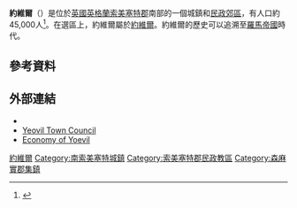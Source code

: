 '''約維爾'''（{{lang-en|Yeovil}}）是位於[[英國|英國]][[英格蘭|英格蘭]][[索美塞特郡|索美塞特郡]]南部的一個城鎮和[[民政郊區|民政郊區]]，有人口約45,000人<ref name="popn">{{cite web|title=Yeovil Economic Profile|url=http://www.southsomerset.gov.uk/media/463344/102._yeovil_economic_profile.pdf|publisher=Somerset Intelligence|accessdate=2 April 2015|format=web page|archive-url=https://web.archive.org/web/20150614021336/http://www.southsomerset.gov.uk/media/463344/102._yeovil_economic_profile.pdf|archive-date=2015-06-14|dead-url=yes}}</ref>。在選區上，約維爾屬於[[約維爾_(英國國會選區)|約維爾]]。約維爾的歷史可以追溯至[[羅馬帝國|羅馬帝國]]時代。

==參考資料==
{{Reflist}}

==外部連結==
{{Commons category|Yeovil}}
* {{dmoz|/Regional/Europe/United_Kingdom/England/Somerset/Yeovil/|Yeovil}}
* [http://www.yeoviltown.com/ Yeovil Town Council] {{Wayback|url=http://www.yeoviltown.com/ |date=20150705050112 }}
* [https://web.archive.org/web/20150614021336/http://www.southsomerset.gov.uk/media/463344/102._yeovil_economic_profile.pdf Economy of Yoevil]
{{Authority control}}

{{DEFAULTSORT:Yeovil}}
[[Category:約維爾|]]
[[Category:南索美塞特城鎮|Category:南索美塞特城鎮]]
[[Category:索美塞特郡民政教區|Category:索美塞特郡民政教區]]
[[Category:森麻實郡集鎮|Category:森麻實郡集鎮]]